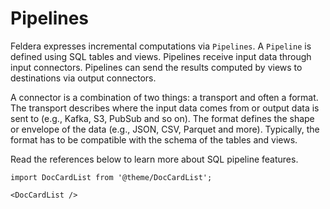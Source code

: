 # Pipelines

Feldera expresses incremental computations via `Pipelines`. A `Pipeline` is defined using SQL tables and views. Pipelines receive input data
through input connectors. Pipelines can send the results computed by views to destinations via output connectors.

A connector is a combination of two things: a transport and often a format. The transport describes where the input data comes from or output data is sent to (e.g., Kafka,
S3, PubSub and so on). The format defines the shape or envelope of the data (e.g., JSON, CSV, Parquet and more). Typically, the format has to be compatible
with the schema of the tables and views.

Read the references below to learn more about SQL pipeline features.

```mdx-code-block
import DocCardList from '@theme/DocCardList';

<DocCardList />
```
